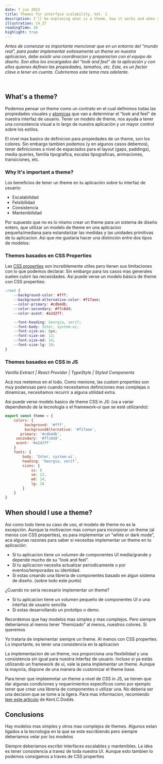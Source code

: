 ```yaml
---
date: 7 jun 2023
title: Themes for interface scalability, Vol. 1
description: I'll be explaning what is a theme, how it works and when you should use it.
illustration: C4_27
readingTime: 10
highlight: true
---
```


_Antes de comenzar es importante mencionar que en un entorno del “mundo real”, para poder implementar exitosamente un theme en nuestra aplicacion, debe existir una coordinacion y preparacion con el equipo de diseño. Son ellos los encargados del “look and feel” de la aplicación y con ellos quienes definen las propiedades, tamaños, etc. Este, es un factor clave a tener en cuenta. Cubriremos este tema mas adelante._

<br />

## What's a theme?

Podemos pensar un theme como un contrato en el cual definimos todas las propiedades visuales y [atomicas](https://atomicdesign.bradfrost.com/chapter-2/#atoms) que van a determinar el “look and feel” de nuestra interfaz de usuario. Tener un modelo de theme, nos ayuda a tener una consistencia visual a lo largo de nuestra aplicación y un mayor control sobre los estilos.

El nivel mas basico de definicion para propiedades de un theme, son los colores. Sin embargo tambien podemos (y en algunos casos debemos), tener definiciones a nivel de espaciados para el layout (gaps, paddings), media queries, familia tipografica, escalas tipograficas, animaciones, transiciones, etc.

### Why It's important a theme?

Los beneficios de tener un theme en tu aplicación sobre tu interfaz de usuario:

- Escalabilidad
- Felxibilidad
- Consistencia
- Mantenibilidad

Por supuesto que no es lo mismo crear un theme para un sistema de diseño entero, que utilizar un modelo de theme en una aplicacion pequeña/mediana para estandarizar las medidas y las unidades primitivas de tu aplicacion. Asi que me gustaria hacer una distinción entre dos tipos de modelos:

### Themes basados en CSS Properties

Las [CSS properties](https://developer.mozilla.org/en-US/docs/Web/CSS/Using_CSS_custom_properties) son increiblemente utiles pero tienen sus limitaciones con lo que podemos declarar. Sin embargo para los casos mas generales suelen cubrir las necesidades. Asi puede verse un modelo básico de theme con CSS properties:

```css
:root {
	--background-color: #fff;
	--background-alternative-color: #f1faee;
	--color-primary: #cdb4db;
	--color-secondary: #ffc8dd;
	--color-acent: #a2d2ff;

	--font-heading: Georgia, serif;
	--font-body: Inter, system-ui;
	--font-size-xs: 8px;
	--font-size-sm: 12;
	--font-size-md: 14;
	--font-size-lg: 18;
}
```

### Themes basados en CSS in JS

_Vanilla Extract | React Provider | TypeStyle | Styled Components_

Acá nos metemos en el lodo. Como menione, las custom properties son muy poderosas pero cuando necesitamos definiciones mas complejas o dinamicas, necesitamos recurrir a alguna utilidad extra.

Asi puede verse modelo basico de theme CSS in JS: (va a variar dependiendo de la tecnología o el framework-ui que se esté utilizando):

```javascript
export const theme = {
	colors: {
		 background: '#fff',
		 backgroundAlternative: '#f1faee',
	   primary: '#cdb4db',
     secondary: '#ffc8dd',
     acent: '#a2d2ff'
	}
	fonts: {
		body: 'Inter, system-ui',
		heading: 'Georgia, serif',
		sizes: {
			xs: 8
			sm: 12,
			md: 14,
			lg: 18
		}
	}
}
```

## When should I use a theme?

Asi como todo tiene su caso de uso, el modelo de theme no es la excepción. Aunque la motivacion mas comun para incorporar un theme (al menos con CSS properties), es para implementar un “white or dark mode”, aca algunas razones para saber si necesitas implementar un theme en tu aplicación:

- Si tu aplicacion tiene un volumen de componentes UI media/grande y depende mucho de su “look and feel”.
- Si tu aplicacion necesita actualizar periodicamente o por eventos/temporadas su identidad.
- Si estas creando una libreria de componentes basado en algun sistema de diseño. (sobre todo este punto)

¿Cuando no seria necesario implementar un theme?

- Si tu aplicacion tiene un volumen pequeño de componentes UI o una interfaz de usuario sencilla
- Si estas desarrollando un prototipo o demo.

Recordemos que hay modelos mas simples y mas complejos. Pero siempre deberiamos al menos tener “themizado” al menos, nuestros colores. Si queremos

Yo trataria de implementar siempre un theme. Al menos con CSS properties. Lo importante, es tener una consistencia en la aplicacion

La implementacion de un theme, nos proporciona una flexibilidad y una consistencia sin igual para nuestra interfaz de usuario. Incluso si ya estás utilizando un framework de ui, vale la pena implementar un theme. Aunque la mayoria, dispone de una manera de customizar el theme base.

Para tener que impleemntar un theme a nivel de CSS in JS, se tienen que dar algunas condiciones y requerimientos especificos como por ejemplo tener que crear una libreria de componentes o utilizar una. No deberia ser una decision que se tome a la ligera. Para mas informacion, recomiendo [leer este articulo](https://kentcdodds.com/blog/build-vs-buy-component-libraries-edition) de Kent.C.Dodds.

## Conclusions

Hay modelos mas simples y otros mas complejos de themes. Algunos estan ligados a la tecnologia en la que se este escribiendo pero siempre deberiamos velar por los modelos

Siempre deberiamos escribir interfaces escalables y mantenibles. La idea es tener consistencia a travez de toda nuestra UI. Aunque esto tambien lo podemos consigamos a traves de CSS properties
